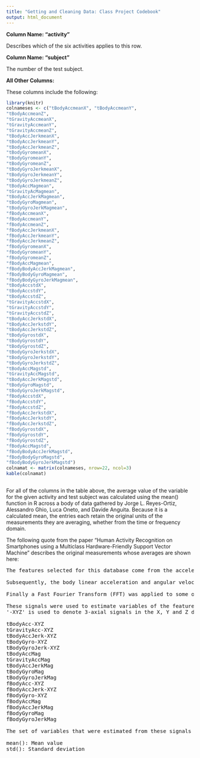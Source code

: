 ```yaml
---
title: "Getting and Cleaning Data: Class Project Codebook"
output: html_document
---
```


**Column Name: "activity"**

Describes which of the six activities applies to this row.

**Column Name: "subject"**

The number of the test subject.

**All Other Columns:**

These columns include the following:

```r
library(knitr)
colnameses <- c("tBodyAccmeanX", "tBodyAccmeanY", 
"tBodyAccmeanZ", 
"tGravityAccmeanX", 
"tGravityAccmeanY", 
"tGravityAccmeanZ", 
"tBodyAccJerkmeanX", 
"tBodyAccJerkmeanY", 
"tBodyAccJerkmeanZ", 
"tBodyGyromeanX", 
"tBodyGyromeanY", 
"tBodyGyromeanZ", 
"tBodyGyroJerkmeanX", 
"tBodyGyroJerkmeanY", 
"tBodyGyroJerkmeanZ", 
"tBodyAccMagmean", 
"tGravityAcMagmean", 
"tBodyAccJerkMagmean", 
"tBodyGyroMagmean", 
"tBodyGyroJerkMagmean", 
"fBodyAccmeanX", 
"fBodyAccmeanY", 
"fBodyAccmeanZ", 
"fBodyAccJerkmeanX", 
"fBodyAccJerkmeanY", 
"fBodyAccJerkmeanZ", 
"fBodyGyromeanX", 
"fBodyGyromeanY", 
"fBodyGyromeanZ", 
"fBodyAccMagmean", 
"fBodyBodyAccJerkMagmean", 
"fBodyBodyGyroMagmean", 
"fBodyBodyGyroJerkMagmean", 
"tBodyAccstdX", 
"tBodyAccstdY", 
"tBodyAccstdZ", 
"tGravityAccstdX", 
"tGravityAccstdY", 
"tGravityAccstdZ", 
"tBodyAccJerkstdX", 
"tBodyAccJerkstdY", 
"tBodyAccJerkstdZ", 
"tBodyGyrostdX", 
"tBodyGyrostdY", 
"tBodyGyrostdZ", 
"tBodyGyroJerkstdX", 
"tBodyGyroJerkstdY", 
"tBodyGyroJerkstdZ", 
"tBodyAccMagstd", 
"tGravityAccMagstd", 
"tBodyAccJerkMagstd", 
"tBodyGyroMagstd", 
"tBodyGyroJerkMagstd", 
"fBodyAccstdX", 
"fBodyAccstdY", 
"fBodyAccstdZ", 
"fBodyAccJerkstdX", 
"fBodyAccJerkstdY", 
"fBodyAccJerkstdZ", 
"fBodyGyrostdX", 
"fBodyGyrostdY", 
"fBodyGyrostdZ", 
"fBodyAccMagstd", 
"fBodyBodyAccJerkMagstd", 
"fBodyBodyGyroMagstd", 
"fBodyBodyGyroJerkMagstd")
colnamat <- matrix(colnameses, nrow=22, ncol=3)
kable(colnamat)
    
```

For all of the columns in the table above, the average value of the variable for the given activity and test subject was calculated using the mean() function in R across a body of data gathered by Jorge L. Reyes-Ortiz, Alessandro Ghio, Luca Oneto, and Davide Anguita.  Because it is a calculated mean, the entries each retain the original units of the measurements they are averaging, whether from the time or frequency domain.

The following quote from the paper "Human Activity Recognition on Smartphones using a Multiclass Hardware-Friendly Support Vector Machine" describes the original measurements whose averages are shown here:
<pre>
The features selected for this database come from the accelerometer and gyroscope 3-axial raw signals tAcc-XYZ and tGyro-XYZ. These time domain signals (prefix 't' to denote time) were captured at a constant rate of 50 Hz. Then they were filtered using a median filter and a 3rd order low pass Butterworth filter with a corner frequency of 20 Hz to remove noise. Similarly, the acceleration signal was then separated into body and gravity acceleration signals (tBodyAcc-XYZ and tGravityAcc-XYZ) using another low pass Butterworth filter with a corner frequency of 0.3 Hz. 

Subsequently, the body linear acceleration and angular velocity were derived in time to obtain Jerk signals (tBodyAccJerk-XYZ and tBodyGyroJerk-XYZ). Also the magnitude of these three-dimensional signals were calculated using the Euclidean norm (tBodyAccMag, tGravityAccMag, tBodyAccJerkMag, tBodyGyroMag, tBodyGyroJerkMag). 

Finally a Fast Fourier Transform (FFT) was applied to some of these signals producing fBodyAcc-XYZ, fBodyAccJerk-XYZ, fBodyGyro-XYZ, fBodyAccJerkMag, fBodyGyroMag, fBodyGyroJerkMag. (Note the 'f' to indicate frequency domain signals). 

These signals were used to estimate variables of the feature vector for each pattern:  
'-XYZ' is used to denote 3-axial signals in the X, Y and Z directions.

tBodyAcc-XYZ
tGravityAcc-XYZ
tBodyAccJerk-XYZ
tBodyGyro-XYZ
tBodyGyroJerk-XYZ
tBodyAccMag
tGravityAccMag
tBodyAccJerkMag
tBodyGyroMag
tBodyGyroJerkMag
fBodyAcc-XYZ
fBodyAccJerk-XYZ
fBodyGyro-XYZ
fBodyAccMag
fBodyAccJerkMag
fBodyGyroMag
fBodyGyroJerkMag

The set of variables that were estimated from these signals are: 

mean(): Mean value
std(): Standard deviation
</pre>


